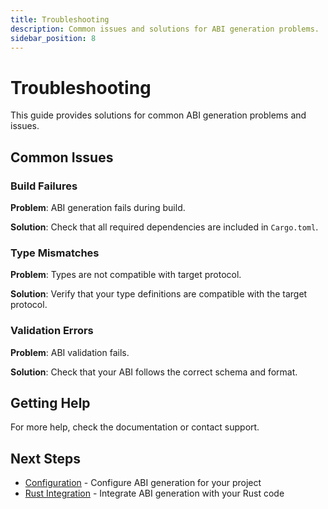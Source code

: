 ```yaml
---
title: Troubleshooting
description: Common issues and solutions for ABI generation problems.
sidebar_position: 8
---
```


# Troubleshooting

This guide provides solutions for common ABI generation problems and issues.

## Common Issues

### Build Failures

**Problem**: ABI generation fails during build.

**Solution**: Check that all required dependencies are included in `Cargo.toml`.

### Type Mismatches

**Problem**: Types are not compatible with target protocol.

**Solution**: Verify that your type definitions are compatible with the target
protocol.

### Validation Errors

**Problem**: ABI validation fails.

**Solution**: Check that your ABI follows the correct schema and format.

## Getting Help

For more help, check the documentation or contact support.

## Next Steps

- [Configuration](./configuration) - Configure ABI generation for your project
- [Rust Integration](./rust-integration) - Integrate ABI generation with your
  Rust code
